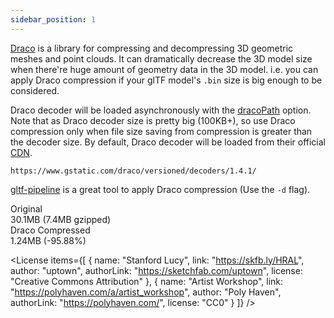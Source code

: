 ```yaml
---
sidebar_position: 1
---
```



[Draco](https://google.github.io/draco/) is a library for compressing and decompressing 3D geometric meshes and point clouds.
It can dramatically decrease the 3D model size when there're huge amount of geometry data in the 3D model.
i.e. you can apply Draco compression if your glTF model's `.bin` size is big enough to be considered.

Draco decoder will be loaded asynchronously with the [dracoPath](/docs/options/model/dracoPath) option.
Note that as Draco decoder size is pretty big (100KB+), so use Draco compression only when file size saving from compression is greater than the decoder size.
By default, Draco decoder will be loaded from their official [CDN](https://www.gstatic.com/draco/versioned/decoders/1.4.1/).

```
https://www.gstatic.com/draco/versioned/decoders/1.4.1/
```

[gltf-pipeline](https://github.com/CesiumGS/gltf-pipeline) is a great tool to apply Draco compression (Use the `-d` flag).

<div className="columns">
  <div className="column">
    <div className="title">Original</div>
    <div className="subtitle">30.1MB (7.4MB gzipped)</div>
    <View3D
      src="/model/lucy.glb"
      envmap="/texture/artist_workshop_1k.hdr"
      poster="/poster/lucy.png"
      clickToLoad
      showExampleCode />
  </div>
  <div className="column">
    <div className="title">Draco Compressed</div>
    <div className="subtitle">1.24MB (-95.88%)</div>
    <View3D
      src="/model/draco/lucy.glb"
      envmap="/texture/artist_workshop_1k.hdr"
      poster="/poster/lucy.png"
      clickToLoad
      showExampleCode />
  </div>
</div>

<License items={[
  {
    name: "Stanford Lucy",
    link: "https://skfb.ly/HRAL",
    author: "uptown",
    authorLink: "https://sketchfab.com/uptown",
    license: "Creative Commons Attribution"
  },
  {
    name: "Artist Workshop",
    link: "https://polyhaven.com/a/artist_workshop",
    author: "Poly Haven",
    authorLink: "https://polyhaven.com/",
    license: "CC0"
  }
]} />
